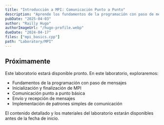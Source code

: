 ```yaml
---
title: "Introducción a MPI: Comunicación Punto a Punto"
description: "Aprende los fundamentos de la programación con paso de mensajes utilizando MPI. Implementa comunicación punto a punto y comprende los conceptos básicos de la computación distribuida."
pubDate: "2025-04-03"
author: "Railly Hugo"
authorImageUrl: "/hugo-profile.webp"
dueDate: "2024-04-17"
files: ["mpi_basics.cpp"]
path: "Laboratory/MPI"
---
```



## Próximamente

Este laboratorio estará disponible pronto. En este laboratorio, exploraremos:

- Fundamentos de la programación con paso de mensajes
- Inicialización y finalización de MPI
- Comunicación punto a punto básica
- Envío y recepción de mensajes
- Implementación de patrones simples de comunicación

<Alert type="info">
  El contenido detallado y los materiales del laboratorio estarán disponibles antes de la fecha de inicio.
</Alert> 